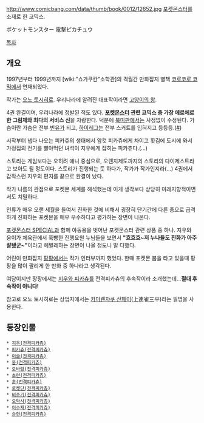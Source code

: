 http://www.comicbang.com/data/thumb/book/0012/12652.jpg
[[포켓몬스터]]를 소재로 한 코믹스.

ポケットモンスター 電撃ピカチュウ

[[목차]]
== 개요 ==
1997년부터 1999년까지 [wiki:"쇼가쿠칸"소학관]의 격월간 만화잡지 별책 [[코로코로 코믹]]에서 연재되었다.

작가는 [[오노 토시히로]]. 우리나라에 알려진 대표작이라면 [[고양이의 왕]].

4권 완결이며, 우리나라에 정발된 적도 있다. '''[[포켓몬스터]] 관련 코믹스 중 가장 에로에로한 그림체와 최다의 서비스 신'''을 자랑한다. 덕분에 [[북미판]]에서는 사정없이 수정된다. 가슴이란 가슴은 전부 [[빈유]]가 되고, [[하이레그]]는 전부 스커트를 입혀지고 등등등.([http://ssb0729.blog.me/30012740733 #])

시작부터 냅다 나오는 피카츄의 생태에서 암컷 피카츄에게 차이고 홧김에 도시에 와서 가정집의 전기를 빨아먹던 녀석이 지우에게 잡히는 피카츄다.(…)

스토리는 게임보다는 오히려 애니 중심으로, 오렌지제도까지의 스토리의 다이제스트라고 보아도 될 정도이다. 스토리가 진행되는 듯 하다가, 작가가 작가인지라(…) 4권에서 갑작스런 지우의 편지를 끝으로 완결이 났다.

작가 나름의 관점으로 포켓몬 세계를 해석했는데 이게 생각보다 상당히 미래지향적이면서도 치밀하다.

인류가 매우 오랜 세월을 들여서 진화한 것에 비해서 굉장히 단기간에 다른 종으로 급격하게 진화하는 포켓몬을 매우 우수하다고 평가하는 장면이 나온다.

[[포켓몬스터 SPECIAL]]과 함께 아동용을 벗어난 포켓몬스터 관련 상품 중 하나. 지우와 웅이가 체육관에서 쭉빵한 진행요원 누님들을 보면서 '''"흐흐흐~저 누나들도 진화가 아주 잘됐군~"'''이라고 헤벌레하는 장면이 나올 정도니 말 다했다.

어린이 만화잡지 [[팡팡]]에서는 작가 인터뷰까지 했었다. 한때 포켓몬 붐을 타고 있을때 팡팡을 많이 팔리게 한 만화 중 하나라고 생각된다.

여담이지만 팡팡에서는 [[지우와 피카츄]]를 전격피카츄의 후속작이라 소개했는데…'''절대 후속작이 아니다!'''

참고로 오노 토시히로는 상업지에서는 [[카미렌쟈쿠 산페이]](上連雀三平)라는 필명을 사용한다.

== 등장인물 ==
 * [[지우(전격피카츄)]]
 * [[피카츄(전격피카츄)]]
 * [[이슬(전격피카츄)]]
 * [[웅(전격피카츄)]]
 * [[오바람(전격피카츄)]]
 * [[초련(전격피카츄)]]
 * [[훈(전격피카츄)]]
 * [[로켓단(전격피카츄)]]
 * [[비주기(전격피카츄)]]
 * [[오박사(전격피카츄)]]
 * [[이수재(전격피카츄)]]
 * [[승현(전격피카츄)]]
